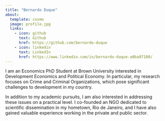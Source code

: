 ```yaml
---
title: "Bernardo Duque"
about:
  template: cosmo
  image: profile.jpg
  links:
    - icon: github
      text: Github
      href: https://github.com/bernardo-duque
    - icon: linkedin
      text: LinkedIn
      href: https://www.linkedin.com/in/bernardo-duque-a0ba07180/
---
```


I am an Economics PhD Student at Brown University interested in Development Economics and Political Economy. In particular, my research focuses on Crime and Criminal Organizations, which pose significant challenges to development in my country.

In addition to my academic pursuits, I am also interested in addressing these issues on a practical level. I co-founded an NGO dedicated to scientific dissemination in my hometown, Rio de Janeiro, and I have also gained valuable experience working in the private and public sector.
